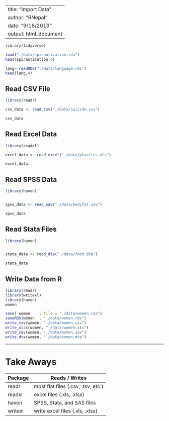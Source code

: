 --
title: "Import Data"
author: "RNepal"
date: "9/16/2019"
output: html_document
---

<!-- This file is provided in Data Analysis with R bootcamp by R Nepal (www.rugnepal.org) -->


```{r setup, include = FALSE}
library(tidyverse)

```
```{r}
load("./data/spirantization.rda")
head(spirantization,4)

lang<-readRDS("./data/language.rds")
head(lang,4)
```

## Read CSV File


```{r}
library(readr)

csv_data <- read_csv("./data/suicide.csv")

csv_data
```


## Read Excel Data


```{r}

library(readxl)

excel_data <- read_excel("./data/plastics.xls")

excel_data
```


## Read SPSS Data


```{r}
library(haven)


spss_data <- read_sav("./data/bodyfat.sav")

spss_data
```


## Read Stata Files


```{r}
library(haven)


stata_data <- read_dta("./data/food.dta")

stata_data
```

## Write Data from R


```{r}
library(readr)
library(writexl)
library(haven)
women
```

```{r}
save( women    , file = "./data/women.rda")
saveRDS(women  , "./data/women.rds")
write_csv(women, "./data/women.csv")
write_xlsx(women, "./data/women.xls")
write_sav(women, "./data/women.sav")
write_dta(women, "./data/women.dta")
```



***

# Take Aways

Package                   | Reads / Writes
------------------------- | -----------------------------------
readr                     | most flat files (.csv, .tsv, etc.)
readxl                    | excel files (.xls, .xlsx)
haven                     | SPSS, Stata, and SAS files
writexl                   | write excel files (.xls, .xlsx)
